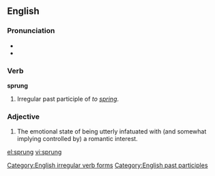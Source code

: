 {{see|Sprung}}

==English==

===Pronunciation===
*{{IPA|/'spɻʌɳ/}}
*{{rhymes|ʌŋ}}

===Verb===
'''sprung'''

# Irregular past participle of ''to [[spring]]''.

===Adjective===
{{en-adj}}

#{{context|ebonics|slang}} The emotional state of being utterly infatuated with (and somewhat implying controlled by) a romantic interest.

[[Category:English irregular verb forms]]
[[Category:English past participles]]

[[el:sprung]]
[[vi:sprung]]